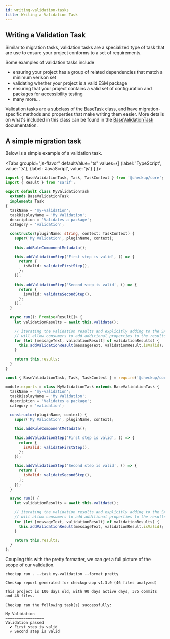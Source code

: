 ```yaml
---
id: writing-validation-tasks
title: Writing a Validation Task
---
```


## Writing a Validation Task

Similar to migration tasks, validation tasks are a specialized type of task that are use to ensure your project conforms to a set of requirements.

Some examples of validation tasks include

- ensuring your project has a group of related dependencies that match a minimum verison set
- validating whether your project is a valid ESM package
- ensuring that your project contains a valid set of configuration and packages for accessibility testing
- many more...

Validation tasks are a subclass of the [BaseTask](docs/api/@checkup/core/BaseTask) class, and have migration-specific methods and properties that make writing them easier. More details on what's included in this class can be found in the [BaseValidationTask](/docs/api/@checkup/core/BaseValidationTask) documentation.

## A simple migration task

Below is a simple example of a validation task.

<Tabs
groupId="js-flavor"
defaultValue="ts"
values={[
{label: 'TypeScript', value: 'ts'},
{label: 'JavaScript', value: 'js'}
]
}>
<TabItem value="ts">

```ts title="/tasks/my-validation-task.ts"
import { BaseValidationTask, Task, TaskContext } from '@checkup/core';
import { Result } from 'sarif';

export default class MyValidationTask
  extends BaseValidationTask
  implements Task
{
  taskName = 'my-validation';
  taskDisplayName = 'My Validation';
  description = 'Validates a package';
  category = 'validation';

  constructor(pluginName: string, context: TaskContext) {
    super('My Validation', pluginName, context);

    this.addRuleComponentMetadata();

    this.addValidationStep('First step is valid', () => {
      return {
        isValid: validateFirstStep(),
      };
    });

    this.addValidationStep('Second step is valid', () => {
      return {
        isValid: validateSecondStep(),
      };
    });
  }

  async run(): Promise<Result[]> {
    let validationResults = await this.validate();

    // iterating the validation results and explicitly adding to the SARIF log
    // will allow consumers to add additional properties to the results
    for (let [messageText, validationResult] of validationResults) {
      this.addValidationResult(messageText, validationResult.isValid);
    }

    return this.results;
  }
}
```

  </TabItem>
  <TabItem value="js">

```js title="/tasks/my-migration-task.js"
const { BaseValidationTask, Task, TaskContext } = require('@checkup/core');

module.exports = class MyValidationTask extends BaseValidationTask {
  taskName = 'my-validation';
  taskDisplayName = 'My Validation';
  description = 'Validates a package';
  category = 'validation';

  constructor(pluginName, context) {
    super('My Validation', pluginName, context);

    this.addRuleComponentMetadata();

    this.addValidationStep('First step is valid', () => {
      return {
        isValid: validateFirstStep(),
      };
    });

    this.addValidationStep('Second step is valid', () => {
      return {
        isValid: validateSecondStep(),
      };
    });
  }

  async run() {
    let validationResults = await this.validate();

    // iterating the validation results and explicitly adding to the SARIF log
    // will allow consumers to add additional properties to the results
    for (let [messageText, validationResult] of validationResults) {
      this.addValidationResult(messageText, validationResult.isValid);
    }

    return this.results;
  }
};
```

  </TabItem>
</Tabs>

Coupling this with the pretty formatter, we can get a full picture of the scope of our validation.

```shell
checkup run . --task my-validation --format pretty

Checkup report generated for checkup-app v1.3.0 (46 files analyzed)

This project is 100 days old, with 90 days active days, 375 commits and 46 files.

Checkup ran the following task(s) successfully:

My Validation
=================
Validation passed
  ✔ First step is valid
  ✔ Second step is valid
```
